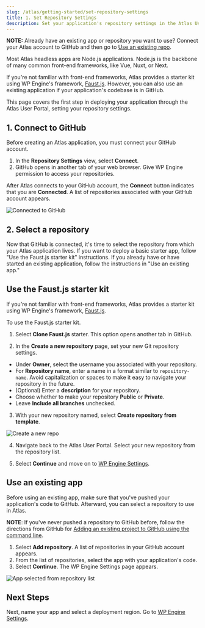 ```yaml
---
slug: /atlas/getting-started/set-repository-settings
title: 1. Set Repository Settings
description: Set your application's repository settings in the Atlas User Portal.
---
```


**NOTE:** Already have an existing app or repository you want to use? Connect your Atlas account to GitHub and then go to [Use an existing repo](#use-an-existing-repo).

Most Atlas headless apps are Node.js applications. Node.js is the backbone of many common front-end frameworks, like Vue, Nuxt, or Next. 

If you're not familiar with front-end frameworks, Atlas provides a starter kit using WP Engine's framework, [Faust.js](https://faustjs.org/). However, you can also use an existing application if your application's codebase is in GitHub.

This page covers the first step in deploying your application through the Atlas User Portal, setting your repository settings.


## 1. Connect to GitHub

Before creating an Atlas application, you must connect your GitHub account.

1. In the **Repository Settings** view, select **Connect**. 
2. GitHub opens in another tab of your web browser. Give WP Engine permission to access your repositories.

After Atlas connects to your GitHub account, the **Connect** button indicates that you are **Connected**. A list of repositories associated with your GitHub account appears.

![Connected to GitHub](../assets/img/connect-to-github.png)

## 2. Select a repository 

Now that GitHub is connected, it's time to select the repository from which your Atlas application lives. If you want to deploy a basic starter app, follow "Use the Faust.js starter kit" instructions. If you already have or have started an existing application, follow the instructions in "Use an existing app."

## Use the Faust.js starter kit

If you're not familiar with front-end frameworks, Atlas provides a starter kit using WP Engine's framework, [Faust.js](https://faustjs.org/).

To use the Faust.js starter kit.

1. Select **Clone Faust.js** starter. This option opens another tab in GitHub.

2. In the **Create a new repository** page, set your new Git repository settings. 
  - Under **Owner**, select the username you associated with your repository.
  - For **Repository name**, enter a name in a format similar to `repository-name`. Avoid capitalization or spaces to make it easy to navigate your repository in the future.
  - (Optional) Enter a **description** for your repository.
  - Choose whether to make your repository **Public** or **Private**.
  - Leave **Include all branches** unchecked.

3. With your new repository named, select **Create repository from template**.

![Create a new repo](./assets/img/new-repo-screen.png)

4. Navigate back to the Atlas User Portal. Select your new repository from the repository list.  

5. Select **Continue** and move on to [WP Engine Settings](./wpengine-settings).

## Use an existing app 

Before using an existing app, make sure that you've pushed your application's code to GitHub. Afterward, you can select a repository to use in Atlas. 

**NOTE**: If you've never pushed a repository to GitHub before, follow the directions from GitHub for [Adding an existing project to GitHub using the command line](https://docs.github.com/en/get-started/importing-your-projects-to-github/importing-source-code-to-github/adding-an-existing-project-to-github-using-the-command-line).

1. Select **Add repository**. A list of repositories in your GitHub account appears.
2. From the list of repositories, select the app with your application's code. 
3. Select **Continue**. The WP Engine Settings page appears.
   
![App selected from repository list](./assets/img/use-an-existing-app.png)

## Next Steps

Next, name your app and select a deployment region. Go to [WP Engine Settings](./wpengine-settings).